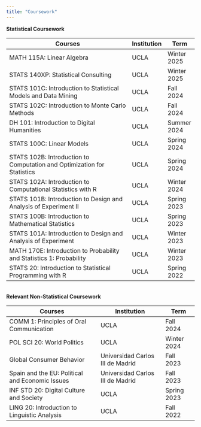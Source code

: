```yaml
---
title: "Coursework"
---
```

**Statistical Coursework**

|Courses|Institution|Term|
|---------------------|----|-----|
|MATH 115A: Linear Algebra|UCLA|Winter 2025|
|STATS 140XP: Statistical Consulting|UCLA|Winter 2025|
|STATS 101C: Introduction to Statistical Models and Data Mining|UCLA|Fall 2024|
|STATS 102C: Introduction to Monte Carlo Methods|UCLA|Fall 2024|
|DH 101: Introduction to Digital Humanities|UCLA|Summer 2024|
|STATS 100C: Linear Models|UCLA|Spring 2024|
|STATS 102B: Introduction to Computation and Optimization for Statistics|UCLA|Spring 2024|
|STATS 102A: Introduction to Computational Statistics with R|UCLA|Winter 2024|
|STATS 101B: Introduction to Design and Analysis of Experiment II|UCLA|Spring 2023|
|STATS 100B: Introduction to Mathematical Statistics|UCLA|Spring 2023|
|STATS 101A: Introduction to Design and Analysis of Experiment|UCLA|Winter 2023|
|MATH 170E: Introduction to Probability and Statistics 1: Probability|UCLA|Winter 2023|
|STATS 20: Introduction to Statistical Programming with R|UCLA|Spring 2022|

\
**Relevant Non-Statistical Coursework**
\

|Courses|Institution|Term|
|--------------|----------|-----|
|COMM 1: Principles of Oral Communication|UCLA|Fall 2024|
|POL SCI 20: World Politics|UCLA|Winter 2024|
|Global Consumer Behavior|Universidad Carlos III de Madrid|Fall 2023|
|Spain and the EU: Political and Economic Issues|Universidad Carlos III de Madrid|Fall 2023|
|INF STD 20: Digital Culture and Society|UCLA|Spring 2023|
|LING 20: Introduction to Linguistic Analysis|UCLA|Fall 2022|